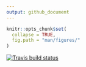 ```yaml
---
output: github_document
---
```


```r
knitr::opts_chunk$set(
  collapse = TRUE,
  fig.path = "man/figures/"
)
```

<!-- badges: start -->
[![Travis build status](https://travis-ci.com/nicolasJouvin/FisherEM.svg?branch=master)](https://travis-ci.com/nicolasJouvin/FisherEM)
<!-- badges: end -->